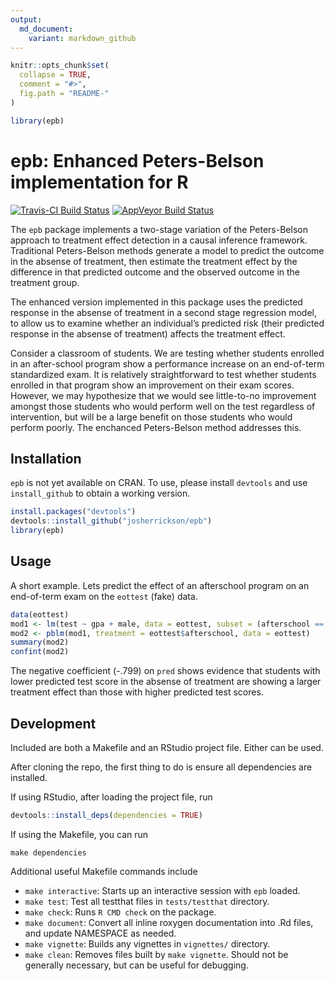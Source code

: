 ```yaml
---
output:
  md_document:
    variant: markdown_github
---
```


<!-- README.md is generated from README.Rmd. Please edit that file -->

```r
knitr::opts_chunk$set(
  collapse = TRUE,
  comment = "#>",
  fig.path = "README-"
)
```

```r
library(epb)
```

# epb: Enhanced Peters-Belson implementation for R

[![Travis-CI Build Status](https://travis-ci.org/josherrickson/epb.svg?branch=master)](https://travis-ci.org/josherrickson/epb)
[![AppVeyor Build Status](https://ci.appveyor.com/api/projects/status/github/josherrickson/epb?branch=master&svg=true)](https://ci.appveyor.com/project/josherrickson/epb)

The `epb` package implements a two-stage variation of the Peters-Belson approach to
treatment effect detection in a causal inference framework. Traditional Peters-Belson
methods generate a model to predict the outcome in the absense of treatment, then estimate
the treatment effect by the difference in that predicted outcome and the observed outcome
in the treatment group.

The enhanced version implemented in this package uses the predicted response in the
absense of treatment in a second stage regression model, to allow us to examine whether an
individual's predicted risk (their predicted response in the absense of treatment) affects
the treatment effect.

Consider a classroom of students. We are testing whether students enrolled in an
after-school program show a performance increase on an end-of-term standardized exam. It
is relatively straightforward to test whether students enrolled in that program show an
improvement on their exam scores. However, we may hypothesize that we would see
little-to-no improvement amongst those students who would perform well on the test
regardless of intervention, but will be a large benefit on those students who would
perform poorly. The enchanced Peters-Belson method addresses this.

## Installation

`epb` is not yet available on CRAN. To use, please install `devtools` and use
`install_github` to obtain a working version.

```r
install.packages("devtools")
devtools::install_github("josherrickson/epb")
library(epb)
```

## Usage

A short example. Lets predict the effect of an afterschool program on an end-of-term exam
on the `eottest` (fake) data.

```r
data(eottest)
mod1 <- lm(test ~ gpa + male, data = eottest, subset = (afterschool == 0))
mod2 <- pblm(mod1, treatment = eottest$afterschool, data = eottest)
summary(mod2)
confint(mod2)
```

The negative coefficient (-.799) on `pred` shows evidence that students with lower
predicted test score in the absense of treatment are showing a larger treatment effect
than those  with higher predicted test scores.

## Development

Included are both a Makefile and an RStudio project file. Either can be used.

After cloning the repo, the first thing to do is ensure all dependencies are installed.

If using RStudio, after loading the project file, run

```r
devtools::install_deps(dependencies = TRUE)
```

If using the Makefile, you can run

```
make dependencies
```

Additional useful Makefile commands include

- `make interactive`: Starts up an interactive session with `epb` loaded.
- `make test`: Test all testthat files in `tests/testthat` directory.
- `make check`: Runs `R CMD check` on the package.
- `make document`: Convert all inline roxygen documentation into .Rd files, and update
NAMESPACE as needed.
- `make vignette`: Builds any vignettes in `vignettes/` directory.
- `make clean`: Removes files built by `make vignette`. Should not be generally necessary,
but can be useful for debugging.
